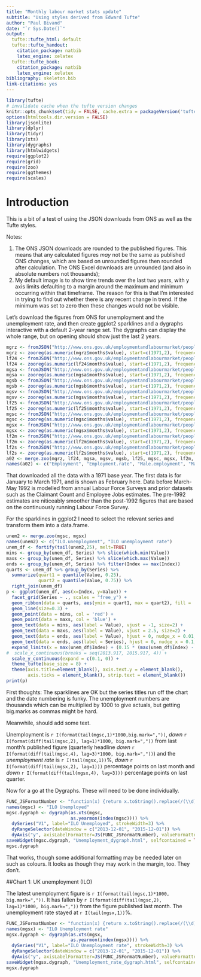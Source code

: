 ```yaml
---
title: "Monthly labour market stats update"
subtitle: "Using styles derived from Edward Tufte"
author: "Paul Bivand"
date: "`r Sys.Date()`"
output:
  tufte::tufte_html: default
  tufte::tufte_handout:
    citation_package: natbib
    latex_engine: xelatex
  tufte::tufte_book:
    citation_package: natbib
    latex_engine: xelatex
bibliography: skeleton.bib
link-citations: yes
---
```


```r
library(tufte)
# invalidate cache when the tufte version changes
knitr::opts_chunk$set(tidy = FALSE, cache.extra = packageVersion('tufte'))
options(htmltools.dir.version = FALSE)
library(jsonlite)
library(dplyr)
library(tidyr)
library(xts)
library(dygraphs)
library(htmlwidgets)
require(ggplot2)
require(grid)
require(zoo)
require(ggthemes)
require(scales)


```

# Introduction

This is a bit of a test of using the JSON downloads from ONS as well as the Tufte styles.

Notes:

1. The ONS JSON downloads are rounded to the published figures. This means that any calculated figures *may* not be the same as published ONS changes, which are based on unrounded figures then rounded after calculation. The ONS Excel downloads are unrounded (and also in absolute numbers not thousands);
1. My default image is to show time trends over the last two years, with y axis limits defaulting to a margin around the maximum and minimum occurring within that timeframe. The reason for this is that I'm interested in trying to find out whether there is any recent change in trend. If the minimum was set to zero then these changes would not be visible.

Let's download the figures from ONS for unemployment and the unemployment rate, and then create ggplot2 sparklines and a dygraphs interactive with a default 2-year range set. The dygraphs can display the whole range, but on opening should show just the last 2 years.

```r
mgrz <- fromJSON("http://www.ons.gov.uk/employmentandlabourmarket/peopleinwork/employmentandemployeetypes/timeseries/mgrz/data")
mgrz <- zooreg(as.numeric(mgrz$months$value), start=c(1971,2), frequency = 12)
lf24 <- fromJSON("http://www.ons.gov.uk/employmentandlabourmarket/peopleinwork/employmentandemployeetypes/timeseries/lf24/data")
lf24 <- zooreg(as.numeric(lf24$months$value), start=c(1971,2), frequency = 12)
mgsa <- fromJSON("http://www.ons.gov.uk/employmentandlabourmarket/peopleinwork/employmentandemployeetypes/timeseries/mgsa/data")
mgsa <- zooreg(as.numeric(mgsa$months$value), start=c(1971,2), frequency = 12)
mgsb <- fromJSON("http://www.ons.gov.uk/employmentandlabourmarket/peopleinwork/employmentandemployeetypes/timeseries/mgsb/data")
mgsb <- zooreg(as.numeric(mgsb$months$value), start=c(1971,2), frequency = 12)
mgsv <- fromJSON("http://www.ons.gov.uk/employmentandlabourmarket/peopleinwork/employmentandemployeetypes/timeseries/mgsv/data")
mgsv <- zooreg(as.numeric(mgsv$months$value), start=c(1971,2), frequency = 12)
lf25 <- fromJSON("http://www.ons.gov.uk/employmentandlabourmarket/peopleinwork/employmentandemployeetypes/timeseries/lf25/data")
lf25 <- zooreg(as.numeric(lf25$months$value), start=c(1971,2), frequency = 12)
mgsc <- fromJSON("http://www.ons.gov.uk/employmentandlabourmarket/peoplenotinwork/unemployment/timeseries/mgsc/data")
mgsc <- zooreg(as.numeric(mgsc$months$value), start=c(1971,2), frequency = 12)
mgsx <- fromJSON("http://www.ons.gov.uk/employmentandlabourmarket/peoplenotinwork/unemployment/timeseries/mgsx/data")
mgsx <- zooreg(as.numeric(mgsx$months$value), start=c(1971,2), frequency = 12)
lf2m <- fromJSON("http://www.ons.gov.uk/employmentandlabourmarket/peoplenotinwork/economicinactivity/timeseries/lf2m/data")
lf2m <- zooreg(as.numeric(lf2m$months$value), start=c(1971,2), frequency = 12)
lf2s <- fromJSON("http://www.ons.gov.uk/employmentandlabourmarket/peoplenotinwork/economicinactivity/timeseries/lf2s/data")
lf2s <- zooreg(as.numeric(lf2s$months$value), start=c(1971,2), frequency = 12)
a02 <- merge.zoo(mgrz, lf24, mgsa, mgsv, mgsb, lf25, mgsc, mgsx, lf2m, lf2s)
names(a02) <- c("Employment", "Employment.rate", "Male.employment", "Male.employment.rate", "Female.employment", "Female.employment.rate", "ILO.unemployment", "ILO.unemployment.rate", "Economic.inactivity", "Economic.inactivity.rate")

```

That downloaded all the data with a 1971 base year. The first data is for January to March 1971, and is shown as February here. Data before March-May 1992 is modelled from annual Labour Force Surveys and prior datasets such as the Claimant Count and Employee Jobs estimates. The pre-1992 estimates are niticeably smoother than the post-1992 figures that are based on the continuously running Labour Force Survey.

For the sparklines in ggplot2 I need to select the relevant series and transform them into a data.frame.

```r
unem2 <- merge.zoo(mgsc, mgsx)
names(unem2) <- c("ILO.unemployment", "ILO unemployment rate")
unem_df <- fortify(tail(unem2,25), melt=TRUE)
mins <- group_by(unem_df, Series) %>% slice(which.min(Value))
maxs <- group_by(unem_df, Series) %>% slice(which.max(Value))
ends <- group_by(unem_df, Series) %>% filter(Index == max(Index))
quarts <- unem_df %>% group_by(Series) %>%
  summarize(quart1 = quantile(Value, 0.25),
            quart2 = quantile(Value, 0.75)) %>%
  right_join(unem_df)
p <- ggplot(unem_df, aes(x=Index, y=Value)) + 
  facet_grid(Series ~ ., scales = "free_y") + 
  geom_ribbon(data = quarts, aes(ymin = quart1, max = quart2), fill = 'grey90') +
  geom_line(size=0.3) +
  geom_point(data = mins, col = 'red') +
  geom_point(data = maxs, col = 'blue') +
  geom_text(data = mins, aes(label = Value), vjust = -1, size=2) +
  geom_text(data = maxs, aes(label = Value), vjust = 2.5, size=2) +
  geom_text(data = ends, aes(label = Value), hjust = 0, nudge_x = 0.01, size=2) +
  geom_text(data = ends, aes(label = Series), hjust = 0, nudge_x = 0.1, size=2) +
  expand_limits(x = max(unem_df$Index) + (0.15 * (max(unem_df$Index) - min(unem_df$Index)))) +
#  scale_x_continuous(breaks = seq(2013.917, 2015.917, 4)) +
  scale_y_continuous(expand = c(0.1, 0)) +
  theme_tufte(base_size = 8) +
  theme(axis.title=element_blank(), axis.text.y = element_blank(), 
        axis.ticks = element_blank(), strip.text = element_blank())
print(p)
```

First thoughts: The sparklines are OK but the series titles run off the chart and the date numbering is funky. The unemployment numbers are thousands which can be multiplied by 1000 to give actuals, but getting big.marks as commas might be hard.

Meanwhile, should add some text.

Unemployment is `r I(format(tail(mgsc,1)*1000,big.mark=","))`, *down* `r I(format(diff(tail(mgsc,2), lag=1)*1000, big.mark=","))` from last month's published figure (quarterly headline *down* `r I(format(diff(tail(mgsc,4), lag=3)*1000, big.mark=","))`) and the *unemployment rate* is `r I(tail(mgsx,1))`%, *down* `r I(format(diff(tail(mgsx,2), lag=1)))` percentage points on last month and *down* `r I(format(diff(tail(mgsx,4), lag=3)))` percentage points on last quarter. 


Now for a go at the Dygraphs. These will need to be done individually.

```r
FUNC_JSFormatNumber <- "function(x) {return x.toString().replace(/(\\d)(?=(\\d{3})+(?!\\d))/g, '$1,')}"
names(mgsc) <- "ILO Unemployed"
mgsc.dygraph <- dygraph(as.xts(mgsc, 
                        as.yearmon(index(mgsc)))) %>% 
  dySeries("V1", label="ILO Unemployed", strokeWidth=3) %>%
  dyRangeSelector(dateWindow = c("2013-12-01", "2015-12-01")) %>% 
  dyAxis("y", axisLabelFormatter=JS(FUNC_JSFormatNumber), valueFormatter=JS(FUNC_JSFormatNumber))
saveWidget(mgsc.dygraph, "Unemployment_dygraph.html", selfcontained = TRUE)
mgsc.dygraph
```


That works, though some additional formatting may be needed later on such as colours. It looks as though they may work in the margin, too. They don't.


##Chart 1: UK unemployment (ILO)

The latest unemployment figure is `r I(format(tail(mgsc,1)*1000, big.mark=",")) `. It has fallen by `r I(format(diff(tail(mgsc,2), lag=1)*1000, big.mark=","))` from the figure published last month. The unemployment rate stayed at `r I(tail(mgsx,1))`%. 

```r
FUNC_JSFormatNumber <- "function(x) {return x.toString().replace(/(\\d)(?=(\\d{3})+(?!\\d))/g, '$1,')}"
names(mgsx) <- "ILO Unemployment rate"
mgsx.dygraph <- dygraph(as.xts(mgsx, 
                        as.yearmon(index(mgsx)))) %>% 
  dySeries("V1", label="ILO Unemployment rate", strokeWidth=3) %>%
  dyRangeSelector(dateWindow = c("2013-12-01", "2015-12-01")) %>% 
  dyAxis("y", axisLabelFormatter=JS(FUNC_JSFormatNumber), valueFormatter=JS(FUNC_JSFormatNumber))
saveWidget(mgsx.dygraph, "Unemployment_rate_dygraph.html", selfcontained = TRUE)
mgsx.dygraph
```


